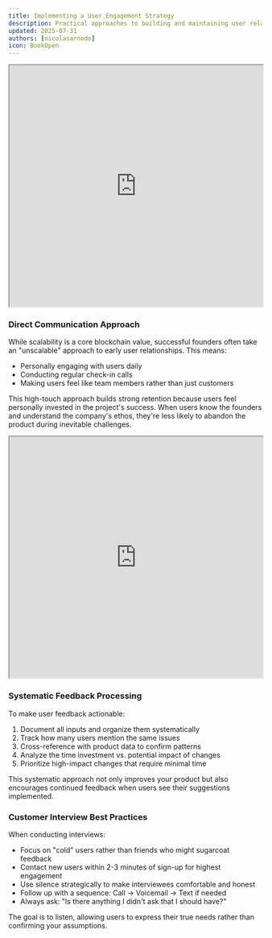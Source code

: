 ```yaml
---
title: Implementing a User Engagement Strategy
description: Practical approaches to building and maintaining user relationships
updated: 2025-07-31
authors: [nicolasarnedo]
icon: BookOpen
---
```


<div style={{ margin: '2rem 0' }}>
  <iframe 
    src="https://drive.google.com/file/d/1cLL53gG6e1cRfSs_4L-KDICm0aO2clXN/preview" 
    width="100%" 
    height="480" 
    allow="autoplay"
    style={{ border: 'none', borderRadius: '8px' }}
  ></iframe>
</div> 

### Direct Communication Approach

While scalability is a core blockchain value, successful founders often take an "unscalable" approach to early user relationships. This means:

- Personally engaging with users daily 
- Conducting regular check-in calls 
- Making users feel like team members rather than just customers

This high-touch approach builds strong retention because users feel personally invested in the project's success. When users know the founders and understand the company's ethos, they're less likely to abandon the product during inevitable challenges.

<div style={{ margin: '2rem 0' }}>
  <iframe 
    src="https://drive.google.com/file/d/1HeiiIY0awSg32oSCe61GPqibRnkZbU9O/preview" 
    width="100%" 
    height="480" 
    allow="autoplay"
    style={{ border: 'none', borderRadius: '8px' }}
  ></iframe>
</div> 

### Systematic Feedback Processing

To make user feedback actionable:

1. Document all inputs and organize them systematically
2. Track how many users mention the same issues
3. Cross-reference with product data to confirm patterns
4. Analyze the time investment vs. potential impact of changes
5. Prioritize high-impact changes that require minimal time

This systematic approach not only improves your product but also encourages continued feedback when users see their suggestions implemented.

### Customer Interview Best Practices

When conducting interviews:
- Focus on "cold" users rather than friends who might sugarcoat feedback
- Contact new users within 2-3 minutes of sign-up for highest engagement
- Use silence strategically to make interviewees comfortable and honest
- Follow up with a sequence: Call → Voicemail → Text if needed
- Always ask: "Is there anything I didn't ask that I should have?"

The goal is to listen, allowing users to express their true needs rather than confirming your assumptions.
